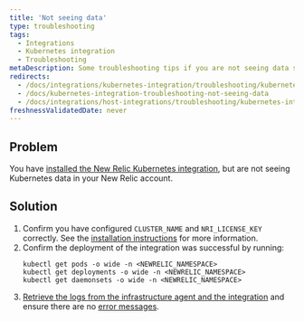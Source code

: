 ```yaml
---
title: 'Not seeing data'
type: troubleshooting
tags:
  - Integrations
  - Kubernetes integration
  - Troubleshooting
metaDescription: Some troubleshooting tips if you are not seeing data show up for your New Relic Kubernetes integration.
redirects:
  - /docs/integrations/kubernetes-integration/troubleshooting/kubernetes-integration-troubleshooting-not-seeing-data
  - /docs/kubernetes-integration-troubleshooting-not-seeing-data
  - /docs/integrations/host-integrations/troubleshooting/kubernetes-integration-troubleshooting-not-seeing-data
freshnessValidatedDate: never
---
```


## Problem

You have [installed the New Relic Kubernetes integration](/docs/kubernetes-monitoring-integration#install), but are not seeing Kubernetes data in your New Relic account.

## Solution

1. Confirm you have configured `CLUSTER_NAME` and `NRI_LICENSE_KEY` correctly. See the [installation instructions](/docs/integrations/host-integrations/host-integrations-list/kubernetes-monitoring-integration#install) for more information.
2. Confirm the deployment of the integration was successful by running:
   ```
   kubectl get pods -o wide -n <NEWRELIC_NAMESPACE>
   kubectl get deployments -o wide -n <NEWRELIC_NAMESPACE>
   kubectl get daemonsets -o wide -n <NEWRELIC_NAMESPACE>
   ```
3. [Retrieve the logs from the infrastructure agent and the integration](/docs/integrations/kubernetes-integration/troubleshooting/get-logs-version) and ensure there are no [error messages](/docs/integrations/host-integrations/troubleshooting/kubernetes-integration-troubleshooting-error-messages).
